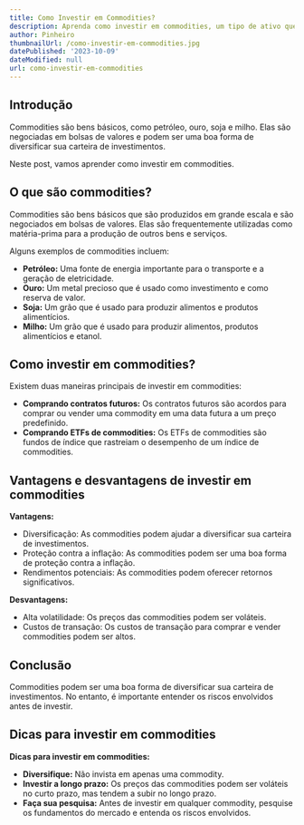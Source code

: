 ```yaml
---
title: Como Investir em Commodities?
description: Aprenda como investir em commodities, um tipo de ativo que pode ser uma boa forma de diversificar sua carteira.
author: Pinheiro
thumbnailUrl: /como-investir-em-commodities.jpg
datePublished: '2023-10-09'
dateModified: null
url: como-investir-em-commodities
---
```


## Introdução

Commodities são bens básicos, como petróleo, ouro, soja e milho. Elas são negociadas em bolsas de valores e podem ser uma boa forma de diversificar sua carteira de investimentos.

Neste post, vamos aprender como investir em commodities.

## O que são commodities?

Commodities são bens básicos que são produzidos em grande escala e são negociados em bolsas de valores. Elas são frequentemente utilizadas como matéria-prima para a produção de outros bens e serviços.

Alguns exemplos de commodities incluem:

* **Petróleo:** Uma fonte de energia importante para o transporte e a geração de eletricidade.
* **Ouro:** Um metal precioso que é usado como investimento e como reserva de valor.
* **Soja:** Um grão que é usado para produzir alimentos e produtos alimentícios.
* **Milho:** Um grão que é usado para produzir alimentos, produtos alimentícios e etanol.

## Como investir em commodities?

Existem duas maneiras principais de investir em commodities:

* **Comprando contratos futuros:** Os contratos futuros são acordos para comprar ou vender uma commodity em uma data futura a um preço predefinido.
* **Comprando ETFs de commodities:** Os ETFs de commodities são fundos de índice que rastreiam o desempenho de um índice de commodities.

## Vantagens e desvantagens de investir em commodities

**Vantagens:**

* Diversificação: As commodities podem ajudar a diversificar sua carteira de investimentos.
* Proteção contra a inflação: As commodities podem ser uma boa forma de proteção contra a inflação.
* Rendimentos potenciais: As commodities podem oferecer retornos significativos.

**Desvantagens:**

* Alta volatilidade: Os preços das commodities podem ser voláteis.
* Custos de transação: Os custos de transação para comprar e vender commodities podem ser altos.

## Conclusão

Commodities podem ser uma boa forma de diversificar sua carteira de investimentos. No entanto, é importante entender os riscos envolvidos antes de investir.

## Dicas para investir em commodities

**Dicas para investir em commodities:**

* **Diversifique:** Não invista em apenas uma commodity.
* **Investir a longo prazo:** Os preços das commodities podem ser voláteis no curto prazo, mas tendem a subir no longo prazo.
* **Faça sua pesquisa:** Antes de investir em qualquer commodity, pesquise os fundamentos do mercado e entenda os riscos envolvidos.